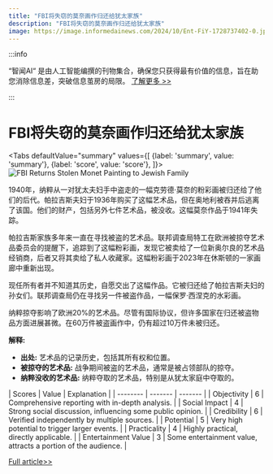 ```yaml
---
title: "FBI将失窃的莫奈画作归还给犹太家族"
description: "FBI将失窃的莫奈画作归还给犹太家族"
image: https://image.informedainews.com/2024/10/Ent-FiY-1728737402-0.jpg
---
```



:::info

“智闻AI“ 是由人工智能编撰的刊物集合，确保您只获得最有价值的信息，旨在助您消除信息差，突破信息茧房的局限。  [了解更多 >>](/)

:::

# FBI将失窃的莫奈画作归还给犹太家族


<Tabs
	defaultValue="summary"
	values={[
	{label: 'summary', value: 'summary'},
	{label: 'score', value: 'score'},
]}>
<TabItem value="summary">
<img
  src="https://image.informedainews.com/2024/10/Ent-FiY-1728737402-0.jpg"
  alt="FBI Returns Stolen Monet Painting to Jewish Family"
/>



1940年，纳粹从一对犹太夫妇手中盗走的一幅克劳德·莫奈的粉彩画被归还给了他们的后代。帕拉吉斯夫妇于1936年购买了这幅艺术品，但在奥地利被吞并后逃离了该国。他们的财产，包括另外七件艺术品，被没收。这幅莫奈作品于1941年失踪。

帕拉吉斯家族多年来一直在寻找被盗的艺术品。联邦调查局特工在欧洲被掠夺艺术品委员会的提醒下，追踪到了这幅粉彩画，发现它被卖给了一位新奥尔良的艺术品经销商，后者又将其卖给了私人收藏家。这幅粉彩画于2023年在休斯顿的一家画廊中重新出现。

现任所有者并不知道其历史，自愿交出了这幅作品。它被归还给了帕拉吉斯夫妇的孙女们。联邦调查局仍在寻找另一件被盗作品，一幅保罗·西涅克的水彩画。

纳粹掠夺影响了欧洲20%的艺术品。尽管有国际协议，但许多国家在归还被盗物品方面进展甚微。在60万件被盗画作中，仍有超过10万件未被归还。

**解释:**
- **出处:** 艺术品的记录历史，包括其所有权和位置。
- **被掠夺的艺术品:** 战争期间被盗的艺术品，通常是被占领部队的掠夺。
- **纳粹没收的艺术品:** 纳粹夺取的艺术品，特别是从犹太家庭中夺取的。
</TabItem>
<TabItem value="score">
	| Scores     | Value   | Explanation |
	| -------- | ------- | ------- |
	| Objectivity  | 6    | Comprehensive reporting with in-depth analysis.    |
	| Social Impact | 4     | Strong social discussion, influencing some public opinion.    |
	| Credibility    | 6    | Verified independently by multiple sources.    |
	| Potential    | 5    | Very high potential to trigger larger events.    |
	| Practicality    | 4    | Highly practical, directly applicable.    |
	| Entertainment Value    | 3    | Some entertainment value, attracts a portion of the audience.    |
</TabItem>
</Tabs>

[Full article>>](https://www.theguardian.com/us-news/2024/oct/10/stolen-claude-monet-painting)

